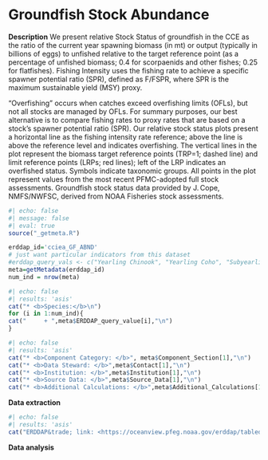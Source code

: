 # Groundfish Stock Abundance

**Description** We present relative Stock Status of groundfish in the CCE as the ratio of the current year spawning biomass (in mt) or output (typically in billions of eggs) to unfished relative to the target reference point (as a percentage of unfished biomass; 0.4 for scorpaenids and other fishes; 0.25 for flatfishes). Fishing Intensity uses the fishing rate to achieve a specific spawner potential ratio (SPR), defined as F/FSPR, where SPR is the maximum sustainable yield (MSY) proxy.

“Overfishing” occurs when catches exceed overfishing limits (OFLs), but not all stocks are managed by OFLs. For summary purposes, our best alternative is to compare fishing rates to proxy rates that are based on a stock’s spawner potential ratio (SPR). Our relative stock status plots present a horizontal line as the fishing intensity rate reference; above the line is above the reference level and indicates overfishing. The vertical lines in the plot represent the biomass target reference points (TRP=1; dashed line) and limit reference points (LRPs; red lines); left of the LRP indicates an overfished status. Symbols indicate taxonomic groups. All points in the plot represent values from the most recent PFMC-adopted full stock assessments. Groundfish stock status data provided by J. Cope, NMFS/NWFSC, derived from NOAA Fisheries stock assessments.

```r
#| echo: false
#| message: false
#| eval: true
source("_getmeta.R")

erddap_id='cciea_GF_ABND'
# just want particular indicators from this dataset
#erddap_query_vals <- c("Yearling Chinook", "Yearling Coho", "Subyearling Chinook")
meta=getMetadata(erddap_id)
num_ind = nrow(meta)
```

```r
#| echo: false
#| results: 'asis'
cat("* <b>Species:</b>\n")
for (i in 1:num_ind){
cat("     + ",meta$ERDDAP_query_value[i],"\n")
}
```

```r
#| echo: false
#| results: 'asis'
cat("* <b>Component Category: </b>", meta$Component_Section[1],"\n")
cat("* <b>Data Steward: </b>",meta$Contact[1],"\n")
cat("* <b>Institution: </b>",meta$Institution[1],"\n")
cat("* <b>Source Data: </b>",meta$Source_Data[1],"\n")
cat("* <b>Additional Calculations: </b>",meta$Additional_Calculations[1],"\n")
```

**Data extraction**

```r
#| echo: false
#| results: 'asis'
cat("ERDDAP&trade; link: <https://oceanview.pfeg.noaa.gov/erddap/tabledap/",erddap_id,".html>",sep="")
```

**Data analysis**
